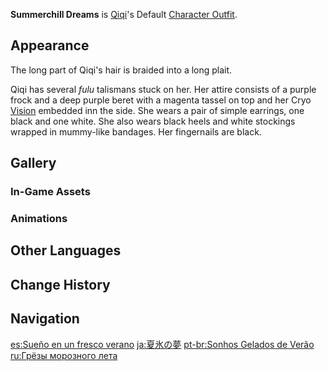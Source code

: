{{Outfit Infobox
|id           = 203500
|image        = <gallery>
Character Qiqi Full Wish.png|Wish
Character Qiqi Game.png|In-Game
</gallery>
|character    = Qiqi
|type         = Default
|description  = Qiqi's outfit. A herb gatherer's garment that brings her great peace of mind due to the attached talismans.
|obtain       = Unlocked upon obtaining character
}}
'''Summerchill Dreams''' is [[Qiqi]]'s Default [[Character Outfit]].

==Appearance==
<!-- Keep appearance section short and concise. Limit to 1-2 paragraphs (preferably 1 paragraph) with 3-4 sentences each. -->
The long part of Qiqi's hair is braided into a long plait.

Qiqi has several ''fulu'' talismans stuck on her. Her attire consists of a purple frock and a deep purple beret with a magenta tassel on top and her Cryo [[Vision]] embedded inn the side. She wears a pair of simple earrings, one black and one white. She also wears black heels and white stockings wrapped in mummy-like bandages. Her fingernails are black.

==Gallery==
===In-Game Assets===
{{Assets/Outfit|Summerchill Dreams|nomain=1}}

===Animations===
{{Preview/CharacterAnimations|Qiqi|nocaption=1}}

==Other Languages==
{{Other Languages
|en      = Summerchill Dreams
|zhs     = 夏冰梦身
|zhs_rm  = Xià bīng mèng shēn
|zht     = 夏冰夢身
|zht_rm  = Xià bīng mèng shēn
|zh_tl   = Dreams of Summer Ice
|ja      = 夏氷の夢
|ja_rm   = Natsugoori no Yume
|ja_tl   = Dreams of Summer Ice
|ko      = 차가운 여름의 꿈
|ko_rm   = Chagaun Yeoreumui Ggum
|ko_tl   = Cold Dreams of Summer
|es      = Sueño en un fresco verano
|es_tl   = Dream in a Fresh Summer
|fr      = Rêves de farniente
|fr_tl   = Dreams of Sweet Idleness
|ru      = Грёзы морозного лета
|ru_tl   = Dreams of a Frosty Summer
|th      = ซอมบี้น้อยแดนน้ำแข็ง
|th_rm   = Sombi noi daen namkhaeng
|th_tl   = Little Zombie of the Land of Ice
|vi      = Giấc Mộng Băng Hè
|vi_tl   = Summer Ice Dreams
|de      = Sommerkühle Träume
|de_tl   = Summercool Dreams
|id      = Summerchill Dreams
|pt      = Sonhos Gelados de Verão
|pt_tl   = Cold Dreams of Summer
|tr      = Serin Yaz Rüyası
|tr_tl   = 
|it      = Sogno di una sera di mezza estate
|it_tl   = Midsummer Evening Dream
}}

==Change History==
{{Change History|1.0}}

==Navigation==
{{Dressing Room Navbox|type=outfit}}

[[es:Sueño en un fresco verano]]
[[ja:夏氷の夢]]
[[pt-br:Sonhos Gelados de Verão]]
[[ru:Грёзы морозного лета]]